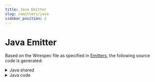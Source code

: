 ```yaml
---
title: Java Emitter
slug: /emitters/java
sidebar_position: 2
---
```



# Java Emitter
Based on the Wirespec file as specified in [Emitters](./#examples), the following source code is generated:


<details>
    <summary>Java shared</summary>
    <WirespecShared emitter={Emitters.JAVA}/>
</details>

<details>
    <summary>Java code</summary>
    <WirespecCompile emitter={Emitters.JAVA}/>
</details>




